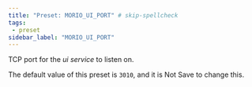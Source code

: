 ```yaml
---
title: "Preset: MORIO_UI_PORT" # skip-spellcheck
tags:
 - preset
sidebar_label: "MORIO_UI_PORT"
---
```


TCP port for the _ui service_ to listen on.

<Note>

The default value of this preset is `3010`, and it is <Label style="danger">Not Save</Label> to change this.

</Note>

